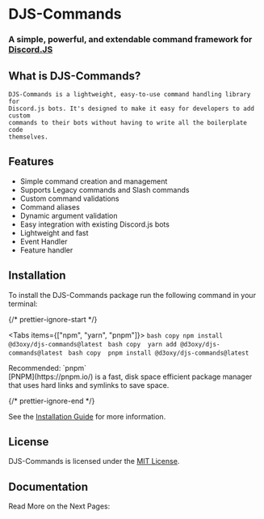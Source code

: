 
# DJS-Commands

### A **simple**, **powerful**, and **extendable** command framework for [Discord.JS](https://discordjs.dev/)

## What is DJS-Commands?

    DJS-Commands is a lightweight, easy-to-use command handling library for
    Discord.js bots. It's designed to make it easy for developers to add custom
    commands to their bots without having to write all the boilerplate code
    themselves.

## Features

-   Simple command creation and management
-   Supports Legacy commands and Slash commands
-   Custom command validations
-   Command aliases
-   Dynamic argument validation
-   Easy integration with existing Discord.js bots
-   Lightweight and fast
-   Event Handler
-   Feature handler

## Installation

To install the DJS-Commands package run the following command in your terminal:

{/* prettier-ignore-start */}

<Tabs items={["npm", "yarn", "pnpm"]}>
  <Tab>
    ```bash copy
    npm install @d3oxy/djs-commands@latest
    ```
  </Tab>
  <Tab>
    ```bash copy 
    yarn add @d3oxy/djs-commands@latest
    ```
  </Tab>
  <Tab>
    ```bash copy 
    pnpm install @d3oxy/djs-commands@latest
    ```
  </Tab>
</Tabs>

<Callout type="info">
Recommended: `pnpm`<br/>[PNPM](https://pnpm.io/) is a fast, disk space efficient package manager that uses hard links and symlinks to save space.
</Callout>

{/* prettier-ignore-end */}

See the [Installation Guide](/getting-started/installation) for more information.

## License

DJS-Commands is licensed under the [MIT License](https://github.com/D3oxy/djs-commands/blob/main/LICENSE).

## Documentation

Read More on the Next Pages:
